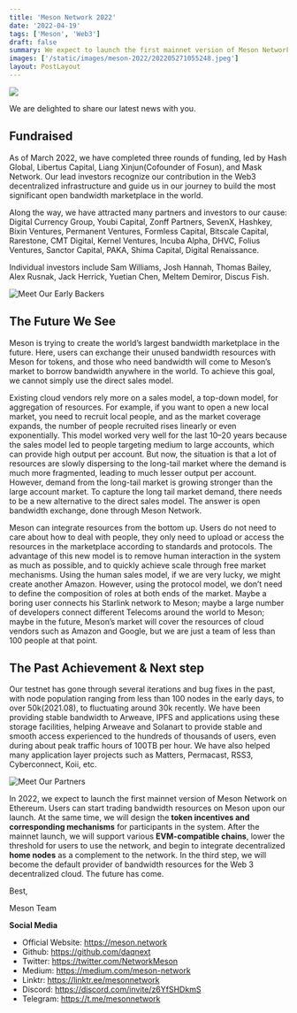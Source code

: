 ```yaml
---
title: 'Meson Network 2022'
date: '2022-04-19'
tags: ['Meson', 'Web3']
draft: false
summary: We expect to launch the first mainnet version of Meson Network on Ethereum. Users can start trading bandwidth resources on Meson upon our launch.
images: ['/static/images/meson-2022/202205271055248.jpeg']
layout: PostLayout
---
```


![](https://raw.githubusercontent.com/bitruss/img/main/2022/202205271055248.jpeg)

We are delighted to share our latest news with you.

## Fundraised

As of March 2022, we have completed three rounds of funding, led by Hash Global, Libertus Capital, Liang Xinjun(Cofounder of Fosun), and Mask Network. Our lead investors recognize our contribution in the Web3 decentralized infrastructure and guide us in our journey to build the most significant open bandwidth marketplace in the world.

Along the way, we have attracted many partners and investors to our cause: Digital Currency Group, Youbi Capital, Zonff Partners, SevenX, Hashkey, Bixin Ventures, Permanent Ventures, Formless Capital, Bitscale Capital, Rarestone, CMT Digital, Kernel Ventures, Incuba Alpha, DHVC, Folius Ventures, Sanctor Capital, PAKA, Shima Capital, Digital Renaissance.

Individual investors include Sam Williams, Josh Hannah, Thomas Bailey, Alex Rusnak, Jack Herrick, Yuetian Chen, Meltem Demiror, Discus Fish.

![Meet Our Early Backers](https://raw.githubusercontent.com/bitruss/img/main/2022/202205271100153.jpeg)

## The Future We See

Meson is trying to create the world’s largest bandwidth marketplace in the future. Here, users can exchange their unused bandwidth resources with Meson for tokens, and those who need bandwidth will come to Meson’s market to borrow bandwidth anywhere in the world. To achieve this goal, we cannot simply use the direct sales model.

Existing cloud vendors rely more on a sales model, a top-down model, for aggregation of resources. For example, if you want to open a new local market, you need to recruit local people, and as the market coverage expands, the number of people recruited rises linearly or even exponentially. This model worked very well for the last 10–20 years because the sales model led to people targeting medium to large accounts, which can provide high output per account. But now, the situation is that a lot of resources are slowly dispersing to the long-tail market where the demand is much more fragmented, leading to much lesser output per account. However, demand from the long-tail market is growing stronger than the large account market. To capture the long tail market demand, there needs to be a new alternative to the direct sales model. The answer is open bandwidth exchange, done through Meson Network.

Meson can integrate resources from the bottom up. Users do not need to care about how to deal with people, they only need to upload or access the resources in the marketplace according to standards and protocols. The advantage of this new model is to remove human interaction in the system as much as possible, and to quickly achieve scale through free market mechanisms. Using the human sales model, if we are very lucky, we might create another Amazon. However, using the protocol model, we don’t need to define the composition of roles at both ends of the market. Maybe a boring user connects his Starlink network to Meson; maybe a large number of developers connect different Telecoms around the world to Meson; maybe in the future, Meson’s market will cover the resources of cloud vendors such as Amazon and Google, but we are just a team of less than 100 people at that point.

## The Past Achievement & Next step

Our testnet has gone through several iterations and bug fixes in the past, with node population ranging from less than 100 nodes in the early days, to over 50k(2021.08), to fluctuating around 30k recently. We have been providing stable bandwidth to Arweave, IPFS and applications using these storage facilities, helping Arweave and Solanart to provide stable and smooth access experienced to the hundreds of thousands of users, even during about peak traffic hours of 100TB per hour. We have also helped many application layer projects such as Matters, Permacast, RSS3, Cyberconnect, Koii, etc.

![Meet Our Partners](https://raw.githubusercontent.com/bitruss/img/main/2022/202205271105068.jpeg)

In 2022, we expect to launch the first mainnet version of Meson Network on Ethereum. Users can start trading bandwidth resources on Meson upon our launch. At the same time, we will design the **token incentives and corresponding mechanisms** for participants in the system. After the mainnet launch, we will support various **EVM-compatible chains**, lower the threshold for users to use the network, and begin to integrate decentralized **home nodes** as a complement to the network. In the third step, we will become the default provider of bandwidth resources for the Web 3 decentralized cloud. The future has come.

Best,

Meson Team

**Social Media**

- Official Website: https://meson.network
- Github: https://github.com/daqnext
- Twitter: https://twitter.com/NetworkMeson
- Medium: https://medium.com/meson-network
- Linktr: https://linktr.ee/mesonnetwork
- Discord: https://discord.com/invite/z6YfSHDkmS
- Telegram: https://t.me/mesonnetwork
